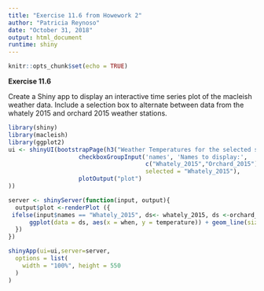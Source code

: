 ---
title: "Exercise 11.6 from Howework 2"
author: "Patricia Reynoso"
date: "October 31, 2018"
output: html_document
runtime: shiny
---

```{r setup, include=FALSE}
knitr::opts_chunk$set(echo = TRUE)
```
**Exercise 11.6**

Create a Shiny app to display an interactive time series plot of the macleish weather
data. Include a selection box to alternate between data from the whately 2015 and
orchard 2015 weather stations.

```{r eruptions, message=FALSE, echo=FALSE}
library(shiny)
library(macleish)
library(ggplot2)
ui <- shinyUI(bootstrapPage(h3("Weather Temperatures for the selected station 2015"),
                    checkboxGroupInput('names', 'Names to display:', 
                                       c("Whately_2015","Orchard_2015"),
                                       selected = "Whately_2015"),
                    plotOutput("plot")
))

server <- shinyServer(function(input, output){
  output$plot <-renderPlot ({
 ifelse(input$names == "Whately_2015", ds<- whately_2015, ds <-orchard_2015)
      ggplot(data = ds, aes(x = when, y = temperature)) + geom_line(size=2)
  })
})
```



```{r tabsets, echo=FALSE}
shinyApp(ui=ui,server=server,
  options = list(
    width = "100%", height = 550
  )
)
```





